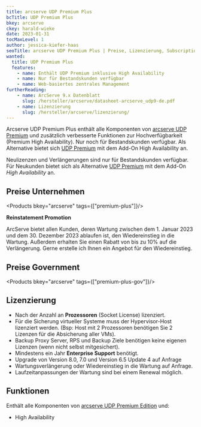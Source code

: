 ```yaml
---
title: arcserve UDP Premium Plus
bcTitle: UDP Premium Plus
bkey: arcserve
ckey: harald-wieke
date: 2023-01-31
tocMaxLevel: 1
author: jessica-kiefer-haas
seoTitle: arcserve UDP Premium Plus | Preise, Lizenzierung, Subscription
wanted:
  title: UDP Premium Plus
  features:
    - name: Enthält UDP Premium inklusive High Availability
    - name: Nur für Bestandskunden verfügbar
    - name: Web-basiertes zentrales Management
furtherReading:
    - name: ArcServe 9.x Datenblatt
      slug: /hersteller/arcserve/datasheet-arcserve_udp9-de.pdf
    - name: Lizenzierung
      slug: /hersteller/arcserve/lizenzierung/
---
```



<Intro>

Arcserve UDP Premium Plus enthält alle Komponenten von [arcserve UDP Premium](/hersteller/arcserve/udp-premium/) und zusätzlich verbesserte Funktionen zur Hochverfügbarkeit (Premium High Availability). Nur noch für Bestandskunden verfügbar. Als Alternative bietet sich [UDP Premium](/hersteller/arcserve/udp-premium/) mit dem Add-On High Availability an.

</Intro>

<TOC />

<Info>

Neulizenzen und Verlängerungen sind nur für Bestandskunden verfügbar. Für Neukunden bietet sich als Alternative [UDP Premium](/hersteller/arcserve/udp-premium/) mit dem Add-On *High Availability* an.

</Info>



## Preise Unternehmen

<Products bkey="arcserve" tags={["premium-plus"]}/>


<Info>

**Reinstatement Promotion**

ArcServe bietet allen Kunden, deren Wartung zwischen dem 1. Januar 2023 und dem 30. Dezember 2023 ablaufen ist, den Wiedereinstieg in die Wartung.
Außerdem erhalten Sie einen Rabatt von bis zu 10% auf die Verlängerung. Gerne erstelle ich Ihnen ein Angebot für den Wiedereinstieg.

</Info>



## Preise Government


<Products bkey="arcserve" tags={["premium-plus-gov"]}/>


## Lizenzierung

<ArrowList>

- Nach der Anzahl an **Prozessoren** (Socket License) lizenziert.
- Für die Sicherung virtueller Systeme muss der Hypervisor-Host lizenziert werden. (Bsp: Host mit 2 Prozessoren benötigen Sie 2 Lizenzen für die Absicherung aller VMs).
- Backup Proxy Server, RPS und Backup Ziele benötigen keine eigenen Lizenzen (wenn nicht selbst mitgesichert).
- Mindestens ein Jahr **Enterprise Support** benötigt.
- Upgrade von Version 8.0, 7.0 und Version 6.5 Update 4 auf Anfrage
- Wartungsverlängerung oder Wiedereinstieg in die Wartung auf Anfrage.
- Laufzeitanpassungen der Wartung sind bei einem Renewal möglich.

</ArrowList>


## Funktionen

<ArrowList>

Enthält alle Komponenten von [arcserve UDP Premium Edition](/hersteller/arcserve/udp-premium/) und:

- High Availability

</ArrowList>

